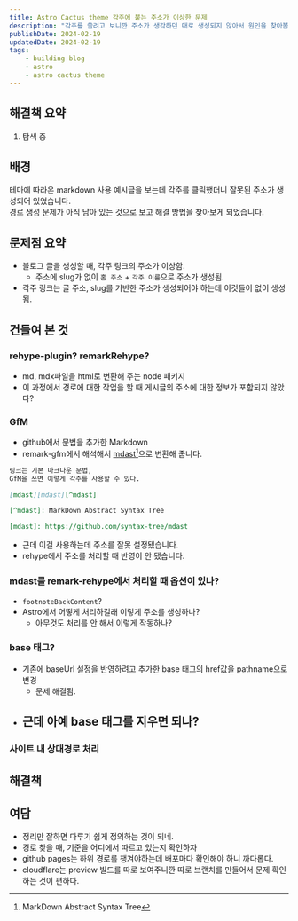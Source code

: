 ```yaml
---
title: Astro Cactus theme 각주에 붙는 주소가 이상한 문제
description: "각주를 쓸려고 보니깐 주소가 생각하던 대로 생성되지 않아서 원인을 찾아봄.                   "
publishDate: 2024-02-19
updatedDate: 2024-02-19
tags:
    - building blog
    - astro
    - astro cactus theme
---
```


## 해결책 요약

1. 탐색 중

## 배경

테마에 따라온 markdown 사용 예시글을 보는데 각주를 클릭했더니 잘못된 주소가 생성되어 있었습니다.  
경로 생성 문제가 아직 남아 있는 것으로 보고 해결 방법을 찾아보게 되었습니다.

## 문제점 요약

-   블로그 글을 생성할 때, 각주 링크의 주소가 이상함.
    -   주소에 slug가 없이 `홈 주소` + `각주 이름`으로 주소가 생성됨.
-   각주 링크는 글 주소, slug를 기반한 주소가 생성되어야 하는데 이것들이 없이 생성됨.

## 건들여 본 것

### rehype-plugin? remarkRehype?

-   md, mdx파일을 html로 변환해 주는 node 패키지
-   이 과정에서 경로에 대한 작업을 할 때 게시글의 주소에 대한 정보가 포함되지 않았다?

### GfM

-   github에서 문법을 추가한 Markdown
-   remark-gfm에서 해석해서 [mdast][mdast][^mdast]으로 변환해 줍니다.

```markdown
링크는 기본 마크다운 문법,
GfM을 쓰면 이렇게 각주를 사용할 수 있다.

[mdast][mdast][^mdast]

[^mdast]: MarkDown Abstract Syntax Tree

[mdast]: https://github.com/syntax-tree/mdast
```

-   근데 이걸 사용하는데 주소를 잘못 설정됐습니다.
-   rehype에서 주소를 처리할 때 반영이 안 됐습니다.

[^mdast]: MarkDown Abstract Syntax Tree

[mdast]: https://github.com/syntax-tree/mdast

### mdast를 remark-rehype에서 처리할 때 옵션이 있나?

-   `footnoteBackContent`?
-   Astro에서 어떻게 처리하길래 이렇게 주소를 생성하나?
    -   아무것도 처리를 안 해서 이렇게 작동하나?

### base 태그?
-   기존에 baseUrl 설정을 반영하려고 추가한 base 태그의 href값을 pathname으로 변경
    -   문제 해결됨.
-   근데 아예 base 태그를 지우면 되나? 
    -   

### 사이트 내 상대경로 처리

## 해결책

## 여담

-   정리만 잘하면 다루기 쉽게 정의하는 것이 되네.
-   경로 찾을 때, 기준을 어디에서 따르고 있는지 확인하자
-   github pages는 하위 경로를 챙겨야하는데 배포마다 확인해야 하니 까다롭다.
-   cloudflare는 preview 빌드를 따로 보여주니깐 따로 브랜치를 만들어서 문제 확인하는 것이 편하다.

